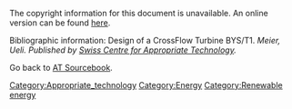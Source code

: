The copyright information for this document is unavailable.  An online version can be found [http://www.cd3wd.com/cd3wd_40/JF/430/22-502.pdf here].

Bibliographic information:
Design of a CrossFlow Turbine BYS/T1. ''Meier, Ueli. Published by [[Swiss Centre for Appropriate Technology]].''

Go back to [[AT Sourcebook]].
[[Category:Appropriate_technology]]
[[Category:Energy]]
[[Category:Renewable energy]]